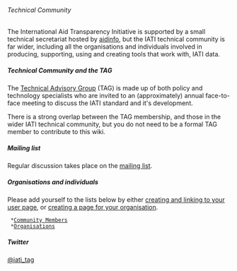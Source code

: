 ====== Technical Community ======

The International Aid Transparency Initiative is supported by a small technical secretariat hosted by [[aidinfo]], but the IATI technical community is far wider, including all the organisations and individuals involved in producing, supporting, using and creating tools that work with, IATI data.

===== Technical Community and the TAG ===== 
The [[TAG|Technical Advisory Group]] (TAG) is made up of both policy and technology specialists who are invited to an (approximately) annual face-to-face meeting to discuss the IATI standard and it's development.

There is a strong overlap between the TAG membership, and those in the wider IATI technical community, but you do not need to be a formal TAG member to contribute to this wiki.

===== Mailing list =====

Regular discussion takes place on the [[mailing list]].

===== Organisations and individuals =====

Please add yourself to the lists below by either [[community:start#create_your_own|creating and linking to your user page]], or [[creating a page for your organisation]].

  *[[community:user:start|Community Members]]
  *[[creating a page for your organisation|Organisations]]

===== Twitter =====
[[https://twitter.com/#!/iati_tag|@iati_tag]] 